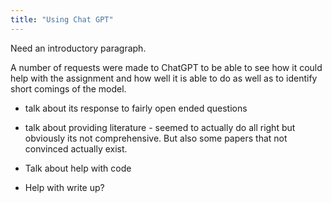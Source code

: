 ```yaml
---
title: "Using Chat GPT"
---
```


Need an introductory paragraph.

A number of requests were made to ChatGPT to be able to see how it could help with the assignment and how well it is able to do as well as to identify short comings of the model.

-   talk about its response to fairly open ended questions

-   talk about providing literature - seemed to actually do all right but obviously its not comprehensive. But also some papers that not convinced actually exist.

-   Talk about help with code

-   Help with write up?
